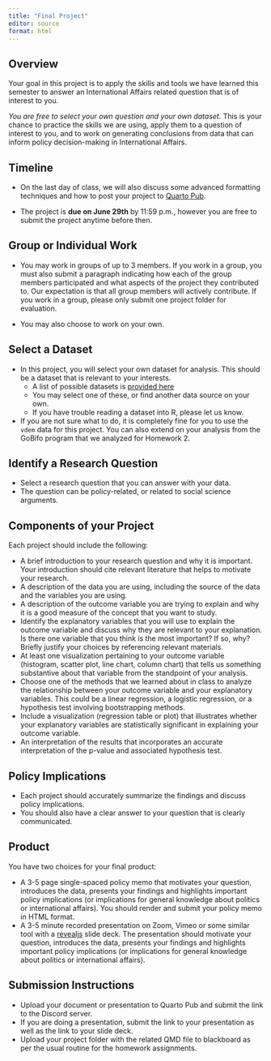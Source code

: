 ```yaml
---
title: "Final Project"
editor: source
format: html
---
```


## Overview

Your goal in this project is to apply the skills and tools we have learned this semester to answer an International Affairs related question that is of interest to you.

*You are free to select your own question and your own dataset.* This is your chance to practice the skills we are using, apply them to a question of interest to you, and to work on generating conclusions from data that can inform policy decision-making in International Affairs.

## Timeline

- On the last day of class, we will also discuss some advanced formatting techniques and how to post your project to [Quarto Pub](https://quartopub.com/).

- The project is **due on June 29th** by 11:59 p.m., however you are free to submit the project anytime before then.

## Group or Individual Work

-   You may work in groups of up to 3 members. If you work in a group, you must also submit a paragraph indicating how each of the group members participated and what aspects of the project they contributed to. Our expectation is that all group members will actively contribute. If you work in a group, please only submit one project folder for evaluation. 

-   You may also choose to work on your own.

## Select a Dataset

-   In this project, you will select your own dataset for analysis. This should be a dataset that is relevant to your interests.
    - A list of possible datasets is [provided here](project-datasets.qmd)
    - You may select one of these, or find another data source on your own.
    - If you have trouble reading a dataset into R, please let us know.
-   If you are not sure what to do, it is completely fine for you to use the `vdem` data for this project. You can also extend on your analysis from the GoBifo program that we analyzed for Homework 2.

## Identify a Research Question

-   Select a research question that you can answer with your data.
-   The question can be policy-related, or related to social science arguments.

## Components of your Project

Each project should include the following:

- A brief introduction to your research question and why it is important. Your introduction should cite relevant literature that helps to motivate your research. 
- A description of the data you are using, including the source of the data and the variables you are using.
- A description of the outcome variable you are trying to explain and why it is a good measure of the concept that you want to study.
- Identify the explanatory variables that you will use to explain the outcome variable and discuss why they are relevant to your explanation. Is there one variable that you think is the most important? If so, why? Briefly justify your choices by referencing relevant materials. 
- At least one visualization pertaining to your outcome variable (histogram, scatter plot, line chart, column chart) that tells us something substantive about that variable from the standpoint of your analysis.
- Choose one of the methods that we learned about in class to analyze the relationship between your outcome variable and your explanatory variables. This could be a linear regression, a logistic regression, or a hypothesis test involving bootstrapping methods.
- Include a visualization (regression table or plot) that illustrates whether your explanatory variables are statistically significant in explaining your outcome variable.
- An interpretation of the results that incorporates an accurate interpretation of the p-value and associated hypothesis test.

## Policy Implications

-   Each project should accurately summarize the findings and discuss policy implications.
-   You should also have a clear answer to your question that is clearly communicated.

## Product

You have two choices for your final product:

-   A 3-5 page single-spaced policy memo that motivates your question, introduces the data, presents your findings and highlights important policy implications (or implications for general knowledge about politics or international affairs). You should render and submit your policy memo in HTML format.
-   A 3-5 minute recorded presentation on Zoom, Vimeo or some similar tool with a [revealjs](https://quarto.org/docs/presentations/revealjs/) slide deck. The presentation should motivate your question, introduces the data, presents your findings and highlights important policy implications (or implications for general knowledge about politics or international affairs). 

::: {.callout-important}
## Submission Instructions

- Upload your document or presentation to Quarto Pub and submit the link to the Discord server.
- If you are doing a presentation, submit the link to your presentation as well as the link to your slide deck.
- Upload your project folder with the related QMD file to blackboard as per the usual routine for the homework assignments.
:::
